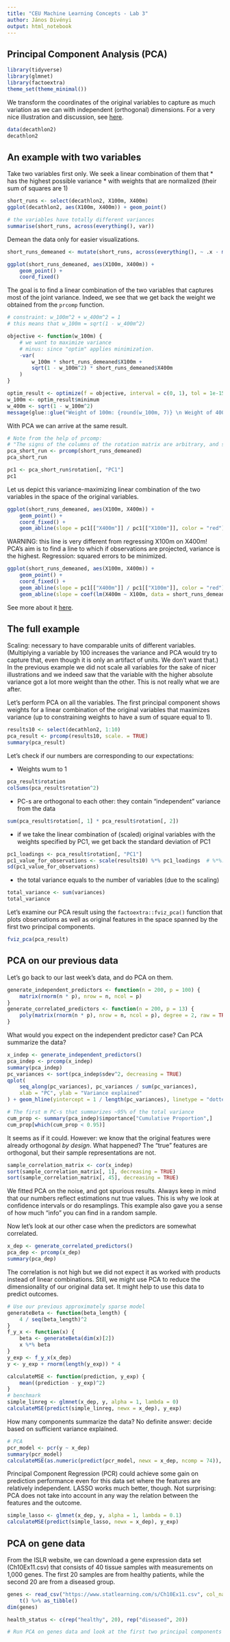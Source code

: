 ```yaml
---
title: "CEU Machine Learning Concepts - Lab 3"
author: János Divényi
output: html_notebook
---
```


## Principal Component Analysis (PCA)

```r
library(tidyverse)
library(glmnet)
library(factoextra)
theme_set(theme_minimal())
```


We transform the coordinates of the original variables to capture as much
variation as we can with independent (orthogonal) dimensions.
For a very nice illustration and discussion, see [here](https://stats.stackexchange.com/questions/2691/making-sense-of-principal-component-analysis-eigenvectors-eigenvalues).

```r
data(decathlon2)
decathlon2
```


## An example with two variables

Take two variables first only. We seek a linear combination of them that
* has the highest possible variance
* with weights that are normalized (their sum of squares are 1)

```r
short_runs <- select(decathlon2, X100m, X400m)
ggplot(decathlon2, aes(X100m, X400m)) + geom_point()
```

```r
# the variables have totally different variances
summarise(short_runs, across(everything(), var))
```

Demean the data only for easier visualizations.
```r
short_runs_demeaned <- mutate(short_runs, across(everything(), ~ .x - mean(.x)))
```

```r
ggplot(short_runs_demeaned, aes(X100m, X400m)) +
    geom_point() +
    coord_fixed()
```

The goal is to find a linear combination of the two variables that captures most of the joint
variance. Indeed, we see that we get back the weight we obtained from the `prcomp` function.

```r
# constraint: w_100m^2 + w_400m^2 = 1
# this means that w_100m = sqrt(1 - w_400m^2)

objective <- function(w_100m) {
    # we want to maximize variance
    # minus: since "optim" applies minimization.
    -var(
        w_100m * short_runs_demeaned$X100m +
        sqrt(1 - w_100m^2) * short_runs_demeaned$X400m
    )
}

optim_result <- optimize(f = objective, interval = c(0, 1), tol = 1e-15)
w_100m <- optim_result$minimum
w_400m <- sqrt(1 - w_100m^2)
message(glue::glue("Weight of 100m: {round(w_100m, 7)} \n Weight of 400m: {round(w_400m, 7)}"))
```

With PCA we can arrive at the same result.

```r
# Note from the help of prcomp:
# "The signs of the columns of the rotation matrix are arbitrary, and so may differ between different programs for PCA, and even between different builds of R."
pca_short_run <- prcomp(short_runs_demeaned)
pca_short_run
```

```r
pc1 <- pca_short_run$rotation[, "PC1"]
pc1
```

Let us depict this variance-maximizing linear combination of the two variables
in the space of the original variables.
```r
ggplot(short_runs_demeaned, aes(X100m, X400m)) +
    geom_point() +
    coord_fixed() +
    geom_abline(slope = pc1[["X400m"]] / pc1[["X100m"]], color = "red")
```

WARNING: this line is very different from regressing X100m on X400m! PCA's aim is to find a line to which if
observations are projected, variance is the highest. Regression: squared errors to be minimized.

```r
ggplot(short_runs_demeaned, aes(X100m, X400m)) +
    geom_point() +
    coord_fixed() +
    geom_abline(slope = pc1[["X400m"]] / pc1[["X100m"]], color = "red") +
    geom_abline(slope = coef(lm(X400m ~ X100m, data = short_runs_demeaned))[["X100m"]], color = "blue")
```

See more about it [here](https://stats.stackexchange.com/questions/2691/making-sense-of-principal-component-analysis-eigenvectors-eigenvalues/140579#140579).

## The full example

Scaling: necessary to have comparable units of different variables.
(Multiplying a variable by 100 increases the variance and PCA would try to
capture that, even though it is only an artifact of units. We don't want that.)
In the previous example we did not scale all variables for the sake of nicer illustrations and we indeed saw that the variable with the higher absolute variance got a lot more weight than the other. This is not really what we are after.

Let's perform PCA on all the variables. The first principal component shows weights for a linear combination of the original variables that maximizes variance (up to constraining weights to have a sum of square equal to 1).
```r
results10 <- select(decathlon2, 1:10)
pca_result <- prcomp(results10, scale. = TRUE)
summary(pca_result)
```



Let's check if our numbers are corresponding to our expectations:

- Weights wum to 1

```r
pca_result$rotation
colSums(pca_result$rotation^2)
```

- PC-s are orthogonal to each other: they contain "independent" variance from the data

```r
sum(pca_result$rotation[, 1] * pca_result$rotation[, 2])
```

- if we take the linear combination of (scaled) original variables with the weights specified by
PC1, we get back the standard deviation of PC1

```r
pc1_loadings <- pca_result$rotation[, "PC1"]
pc1_value_for_observations <- scale(results10) %*% pc1_loadings  # %*%: matrix-vector product
sd(pc1_value_for_observations)
```

- the total variance equals to the number of variables (due to the scaling)

```r
total_variance <- sum(variances)
total_variance
```

Let's examine our PCA result using the `factoextra::fviz_pca()` function that plots observations as well as original features in the space spanned
by the first two principal components.

```r
fviz_pca(pca_result)
```



## PCA on our previous data

Let's go back to our last week's data, and do PCA on them.

```r
generate_independent_predictors <- function(n = 200, p = 100) {
    matrix(rnorm(n * p), nrow = n, ncol = p)
}
generate_correlated_predictors <- function(n = 200, p = 13) {
    poly(matrix(rnorm(n * p), nrow = n, ncol = p), degree = 2, raw = TRUE)
}
```

What would you expect on the independent predictor case? Can PCA summarize the data?

```r
x_indep <- generate_independent_predictors()
pca_indep <- prcomp(x_indep)
summary(pca_indep)
pc_variances <- sort(pca_indep$sdev^2, decreasing = TRUE)
qplot(
    seq_along(pc_variances), pc_variances / sum(pc_variances), 
    xlab = "PC", ylab = "Variance explained"
) + geom_hline(yintercept = 1 / length(pc_variances), linetype = "dotted")
```

```r
# The first m PC-s that summarizes ~95% of the total variance
cum_prop <- summary(pca_indep)$importance["Cumulative Proportion",]
cum_prop[which(cum_prop < 0.95)]
```

It seems as if it could. However: we know that the original features were already orthogonal _by design_. What happened?
The "true" features are orthogonal, but their sample representations are not.

```r
sample_correlation_matrix <- cor(x_indep)
sort(sample_correlation_matrix[, 1], decreasing = TRUE)
sort(sample_correlation_matrix[, 45], decreasing = TRUE)
```

We fitted PCA on the noise, and got spurious results.
Always keep in mind that our numbers reflect estimations nut true values. This is why we look at confidence intervals or do resamplings.
This example also gave you a sense of how much "info" you can find in a random sample.

Now let's look at our other case when the predictors are somewhat correlated.

```r
x_dep <- generate_correlated_predictors()
pca_dep <- prcomp(x_dep)
summary(pca_dep)
```

The correlation is not high but we did not expect it as worked with products instead of linear combinations.
Still, we might use PCA to reduce the dimensionality of our original data set. It might help to use this data to predict outcomes.

```r
# Use our previous approximately sparse model
generateBeta <- function(beta_length) {
    4 / seq(beta_length)^2
}
f_y_x <- function(x) {
    beta <- generateBeta(dim(x)[2])
    x %*% beta
}
y_exp <- f_y_x(x_dep)
y <- y_exp + rnorm(length(y_exp)) * 4
```



```r
calculateMSE <- function(prediction, y_exp) {
    mean((prediction - y_exp)^2)
}
# benchmark
simple_linreg <- glmnet(x_dep, y, alpha = 1, lambda = 0)
calculateMSE(predict(simple_linreg, newx = x_dep), y_exp)
```

How many components summarize the data? No definite answer: decide based on sufficient variance explained.

```r
# PCA
pcr_model <- pcr(y ~ x_dep)
summary(pcr_model)
calculateMSE(as.numeric(predict(pcr_model, newx = x_dep, ncomp = 74)), y_exp)
```

Principal Component Regression (PCR) could achieve some gain on prediction performance even for this data set where the features are relatively independent.
LASSO works much better, though. Not surprising: PCA does not take into account in any way the relation between the features and the outcome.

```r
simple_lasso <- glmnet(x_dep, y, alpha = 1, lambda = 0.1)
calculateMSE(predict(simple_lasso, newx = x_dep), y_exp)
```

## PCA on gene data

From the ISLR website, we can download a gene expression data set (Ch10Ex11.csv) that consists of 40 tissue samples with measurements on 1,000 genes. The first 20 samples are from healthy patients, while the second 20 are from a diseased group.

```r
genes <- read_csv("https://www.statlearning.com/s/Ch10Ex11.csv", col_names = FALSE) %>%
    t() %>% as_tibble()
dim(genes)

health_status <- c(rep("healthy", 20), rep("diseased", 20))
```


```r
# Run PCA on genes data and look at the first two principal components

```



